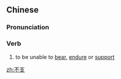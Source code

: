 ==Chinese==
{{zh-forms}}

===Pronunciation===
{{zh-pron
|m=不zhī
|c=bat1 zi1
|cat=v
}}

===Verb===
{{zh-verb}}

# to be unable to [[bear]], [[endure]] or [[support]]

[[zh:不支]]